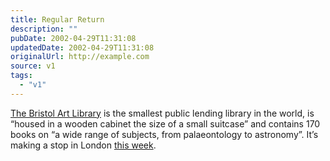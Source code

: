 ```yaml
---
title: Regular Return
description: ""
pubDate: 2002-04-29T11:31:08
updatedDate: 2002-04-29T11:31:08
originalUrl: http://example.com
source: v1
tags:
  - "v1"
---
```


[The Bristol Art Library][1] is the smallest public lending library in the world, is &#8220;housed in a wooden cabinet the size of a small suitcase&#8221; and contains 170 books on &#8220;a wide range of subjects, from palaeontology to astronomy&#8221;. It&#8217;s making a stop in London [this week][2].

[1]: http://www.ablab.org/fotbal/ "The Bristol Art Library website (requires Flash)"
[2]: http://www.users.waitrose.com/~tanyapx/docs/events.htm "The Bristol Art Library at bookartbookshop"
